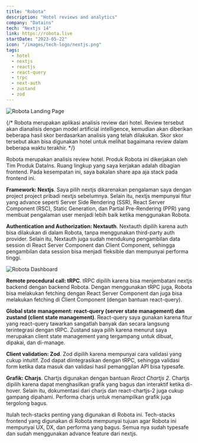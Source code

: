 ```yaml
---
title: "Robota"
description: "Hotel reviews and analytics"
company: "Datains"
tech: "Nextjs 14"
link: https://robota.live
startDate: "2023-05-22"
icon: "/images/tech-logo/nextjs.png"
tags:
  - hotel
  - nextjs
  - reactjs
  - react-query
  - trpc
  - next-auth
  - zustand
  - zod
---
```


<Image
  src="/images/projects/robota/landing.png"
  alt="Robota Landing Page"
  size={1600}
  caption="Landing page Robota"
/>

{/* Robota merupakan aplikasi analisis review dari hotel. Review tersebut akan dianalisis dengan model artificial intelligence, kemudian akan diberikan beberapa hasil skor berdasarkan analisis yang telah dilakukan. Skor skor tersebut akan bisa digunakan hotel untuk melihat bagaimana review dalam beberapa waktu terakhir. */}

Robota merupakan analisis review hotel. Produk Robota ini dikerjakan oleh Tim Produk DataIns. Ruang lingkup yang saya kerjakan adalah dibagian frontend. Pada kesempatan ini, saya bakalan share apa aja stack pada frontend ini.

**Framework: Nextjs**. Saya pilih nextjs dikarenakan pengalaman saya dengan project project pribadi nextjs sebelumnya. Selain itu, nextjs mempunyai fitur yang advance seperti Server Side Rendering (SSR), React Server Component (RSC), Static Generation, dan Partial Pre-Rendering (PPR) yang membuat pengalaman user menjadi lebih baik ketika menggunakan Robota.

**Authentication and Authorization: Nextauth**. Nextauth dipilih karena auth bisa dilakukan di dalam Robota, tanpa menggunakan third-party auth provider. Selain itu, Nextauth juga sudah mendukung pengambilan data session di React Server Component dan Client Component, sehingga pengambilan data session bisa menjadi fleksible dan mempunyai performa tinggi.

<Image
  src="/images/projects/robota/dashboard.png"
  alt="Robota Dashboard"
  size={1600}
  caption="Dashboard Robota"
/>

**Remote procedural call: tRPC**. tRPC dipilih karena bisa menjembatani nextjs backend dengan backend Robota. Dengan menggunakan tRPC juga, Robota bisa melakukan fetching dengan React Server Component dan juga bisa melakukan fetching di Client Component (dengan bantuan react-query).

**Global state management: react-query (server state management) dan zustand (client state management)**. React-query saya gunakan karena fitur yang react-query tawarkan sangatlah banyak dan secara langsung terintegrasi dengan tRPC. Zustand saya pilih karena menurut saya merupakan client state management yang tergampang untuk dibuat, dipakai, dan di-manage.

**Client validation: Zod**. Zod dipilih karena mempunyai cara validasi yang cukup intuitif. Zod dapat diintegrasikan dengan tRPC, sehingga validasi form ketika data masuk dan validasi hasil pemanggilan API bisa typesafe.

**Grafik: Charjs**. Chartjs digunakan dengan bantuan _React Chartjs 2_. Chartjs dipilih karena dapat menghasilkan grafik yang bagus dan interaktif ketika di-hover. Selain itu, dokumentasi dari charjs dan react-chartjs-2 juga cukup gampang dipahami. Performa charjs untuk menampilkan grafik juga tergolong bagus.

Itulah tech-stacks penting yang digunakan di Robota ini. Tech-stacks frontend yang digunakan di Robota mempunyai tujuan agar Robota ini mempunyai UX, DX, dan performa yang bagus. Semua nya sudah typesafe dan sudah menggunakan advance feature dari nextjs.
